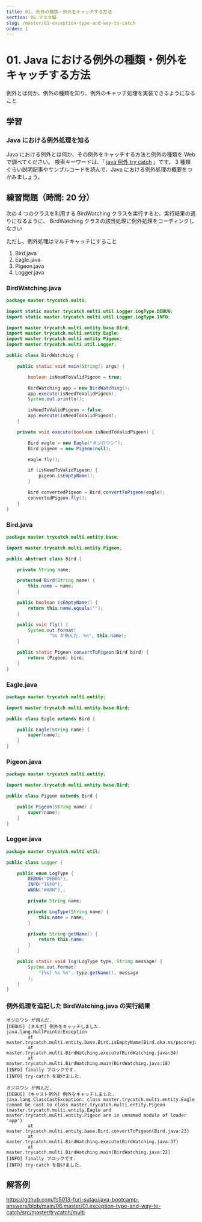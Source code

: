 ```yaml
---
title: 01. 例外の種類・例外をキャッチする方法
section: 06.マスタ編
slug: /master/01-exception-type-and-way-to-catch
order: 1
---
```


# 01. Java における例外の種類・例外をキャッチする方法

<p class="goal">
  例外とは何か、例外の種類を知り、例外のキャッチ処理を実装できるようになること
</p>

## 学習

### Java における例外処理を知る

Java における例外とは何か、その例外をキャッチする方法と例外の種類を Web で調べてください。
検索キーワードは、「 [java 例外 try catch](https://www.google.com/search?q=java+例外+try+catch) 」です。
3 種類ぐらい説明記事やサンプルコードを読んで、Java における例外処理の概要をつかみましょう。

## 練習問題（時間: 20 分）

次の 4 つのクラスを利用する BirdWatching クラスを実行すると、実行結果の通りになるように、
BirdWatching クラスの該当処理に例外処理をコーディングしなさい

ただし、例外処理はマルチキャッチにすること

1. Bird.java
2. Eagle.java
3. Pigeon.java
4. Logger.java

### BirdWatching.java

```java
package master.trycatch.multi;

import static master.trycatch.multi.util.Logger.LogType.DEBUG;
import static master.trycatch.multi.util.Logger.LogType.INFO;

import master.trycatch.multi.entity.base.Bird;
import master.trycatch.multi.entity.Eagle;
import master.trycatch.multi.entity.Pigeon;
import master.trycatch.multi.util.Logger;

public class BirdWatching {

    public static void main(String[] args) {

        boolean isNeedToValidPigeon = true;

        BirdWatching app = new BirdWatching();
        app.execute(isNeedToValidPigeon);
        System.out.println();

        isNeedToValidPigeon = false;
        app.execute(isNeedToValidPigeon);
    }

    private void execute(boolean isNeedToValidPigeon) {

        Bird eagle = new Eagle("オジロワシ");
        Bird pigeon = new Pigeon(null);

        eagle.fly();

        if (isNeedToValidPigeon) {
            pigeon.isEmptyName();
        }

        Bird convertedPigeon = Bird.convertToPigeon(eagle);
        convertedPigeon.fly();
    }
}
```

### Bird.java

```java
package master.trycatch.multi.entity.base;

import master.trycatch.multi.entity.Pigeon;

public abstract class Bird {

    private String name;

    protected Bird(String name) {
        this.name = name;
    }

    public boolean isEmptyName() {
        return this.name.equals("");
    }

    public void fly() {
        System.out.format(
                "%s が飛んだ. %n", this.name);
    }

    public static Pigeon convertToPigeon(Bird bird) {
        return (Pigeon) bird;
    }
}
```

### Eagle.java

```java
package master.trycatch.multi.entity;

import master.trycatch.multi.entity.base.Bird;

public class Eagle extends Bird {

    public Eagle(String name) {
        super(name);
    }
}
```

### Pigeon.java

```java
package master.trycatch.multi.entity;

import master.trycatch.multi.entity.base.Bird;

public class Pigeon extends Bird {

    public Pigeon(String name) {
        super(name);
    }
}
```

### Logger.java

```java
package master.trycatch.multi.util;

public class Logger {

    public enum LogType {
        DEBUG("DEBUG"),
        INFO("INFO"),
        WARN("WARN"),;

        private String name;

        private LogType(String name) {
            this.name = name;
        }

        private String getName() {
            return this.name;
        }
    }

    public static void log(LogType type, String message) {
        System.out.format(
            "[%s] %s %n", type.getName(), message
        );
    }
}
```

### 例外処理を追記した BirdWatching.java の実行結果

```console
オジロワシ が飛んだ.
[DEBUG] [ヌルポ] 例外をキャッチしました.
java.lang.NullPointerException
        at master.trycatch.multi.entity.base.Bird.isEmptyName(Bird.aka.ms/pscorejava:14)
        at master.trycatch.multi.BirdWatching.execute(BirdWatching.java:34)
        at master.trycatch.multi.BirdWatching.main(BirdWatching.java:18)
[INFO] finally ブロックです.
[INFO] try-catch を抜けました.

オジロワシ が飛んだ.
[DEBUG] [キャスト例外] 例外をキャッチしました.
java.lang.ClassCastException: class master.trycatch.multi.entity.Eagle cannot be cast to class master.trycatch.multi.entity.Pigeon (master.trycatch.multi.entity.Eagle and master.trycatch.multi.entity.Pigeon are in unnamed module of loader 'app')
        at master.trycatch.multi.entity.base.Bird.convertToPigeon(Bird.java:23)
        at master.trycatch.multi.BirdWatching.execute(BirdWatching.java:37)
        at master.trycatch.multi.BirdWatching.main(BirdWatching.java:22)
[INFO] finally ブロックです.
[INFO] try-catch を抜けました.
```

## 解答例

https://github.com/fs5013-furi-sutao/java-bootcamp-answers/blob/main/06.master/01.exception-type-and-way-to-catch/src/master/trycatch/multi
